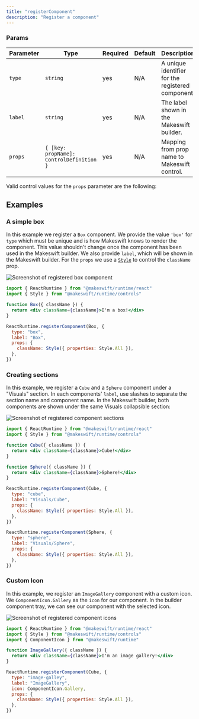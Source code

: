 ```yaml
---
title: "registerComponent"
description: "Register a component"
---
```


### Params

| Parameter | Type                                     | Required | Default | Description                                       |
| --------- | ---------------------------------------- | -------- | ------- | ------------------------------------------------- |
| `type`    | `string`                                 | yes      | N/A     | A unique identifier for the registered component. |
| `label`   | `string`                                 | yes      | N/A     | The label shown in the Makeswift builder.         |
| `props`   | `{ [key: propName]: ControlDefinition }` | yes      | N/A     | Mapping from prop name to Makeswift control.      |

Valid control values for the `props` parameter are the following:

<CardGroup cols={3}>
  <Card
    title="Checkbox"
    icon="square-check"
    href="/reference/controls/checkbox"
  />
  <Card title="Color" icon="palette" href="/reference/controls/color" />
  <Card
    title="Combobox"
    icon="input-pipe"
    href="/reference/controls/combobox"
  />
  <Card title="Image" icon="image" href="/reference/controls/image" />
  <Card title="Link" icon="link" href="/reference/controls/link" />
  <Card title="List" icon="list" href="/reference/controls/list" />
  <Card title="Number" icon="input-numeric" href="/reference/controls/number" />
  <Card title="RichText" icon="text" href="/reference/controls/rich-text" />
  <Card title="Select" icon="list-dropdown" href="/reference/controls/select" />
  <Card title="Shape" icon="brackets-curly" href="/reference/controls/shape" />
  <Card title="Slot" icon="square-dashed" href="/reference/controls/slot" />
  <Card title="Style" icon="droplet" href="/reference/controls/style" />
  <Card
    title="TextArea"
    icon="input-text"
    href="/reference/controls/text-area"
  />
  <Card
    title="TextInput"
    icon="input-text"
    href="/reference/controls/text-input"
  />
</CardGroup>

## Examples

### A simple box

In this example we register a `Box` component. We provide the value `'box'` for `type` which must
be unique and is how Makeswift knows to render the component. This value shouldn't change once the
component has been used in the Makeswift builder. We also provide `label`, which will be shown in
the Makeswift builder. For the `props` we use a [`Style`](/controls/style) to control the
`className` prop.

<Frame>
  <img
    src="/images/registered-box-component.png"
    alt="Screenshot of registered box component"
  />
</Frame>

```jsx
import { ReactRuntime } from "@makeswift/runtime/react"
import { Style } from "@makeswift/runtime/controls"

function Box({ className }) {
  return <div className={className}>I'm a box!</div>
}

ReactRuntime.registerComponent(Box, {
  type: "box",
  label: "Box",
  props: {
    className: Style({ properties: Style.All }),
  },
})
```

### Creating sections

In this example, we register a `Cube` and a `Sphere` component under a "Visuals" section. In each
components' `label`, use slashes to separate the section name and component name. In the Makeswift
builder, both components are shown under the same Visuals collapsible section:

<Frame>
  <img
    src="/images/registered-component-sections.png"
    alt="Screenshot of registered component sections"
  />
</Frame>

```jsx
import { ReactRuntime } from "@makeswift/runtime/react"
import { Style } from "@makeswift/runtime/controls"

function Cube({ className }) {
  return <div className={className}>Cube!</div>
}

function Sphere({ className }) {
  return <div className={className}>Sphere!</div>
}

ReactRuntime.registerComponent(Cube, {
  type: "cube",
  label: "Visuals/Cube",
  props: {
    className: Style({ properties: Style.All }),
  },
})

ReactRuntime.registerComponent(Sphere, {
  type: "sphere",
  label: "Visuals/Sphere",
  props: {
    className: Style({ properties: Style.All }),
  },
})
```

### Custom Icon

In this example, we register an `ImageGallery` component with a custom icon. We
`ComponentIcon.Gallery` as the `icon` for our component. In the builder
component tray, we can see our component with the selected icon.

<Frame>
  <img
    src="/images/register-custom-icon.png"
    alt="Screenshot of registered component icons"
  />
</Frame>

```jsx
import { ReactRuntime } from "@makeswift/runtime/react"
import { Style } from "@makeswift/runtime/controls"
import { ComponentIcon } from "@makeswift/runtime"

function ImageGallery({ className }) {
  return <div className={className}>I'm an image gallery!</div>
}

ReactRuntime.registerComponent(Cube, {
  type: "image-galley",
  label: "ImageGallery",
  icon: ComponentIcon.Gallery,
  props: {
    className: Style({ properties: Style.All }),
  },
})
```
